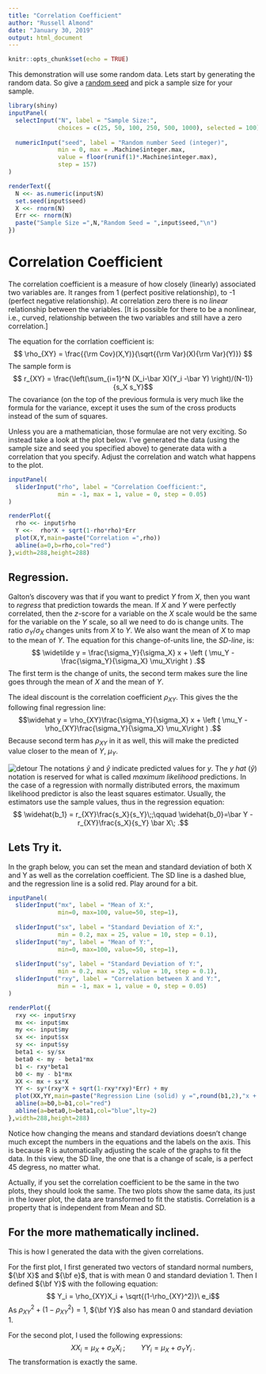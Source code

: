 ```yaml
---
title: "Correlation Coefficient"
author: "Russell Almond"
date: "January 30, 2019"
output: html_document
---
```


```r
knitr::opts_chunk$set(echo = TRUE)
```

This demonstration will use some random data.  Lets start by generating the random data.  So give a [random seed][seed] and pick a sample size for your sample. 

```r
library(shiny)
inputPanel(
  selectInput("N", label = "Sample Size:",
              choices = c(25, 50, 100, 250, 500, 1000), selected = 100),
  
  numericInput("seed", label = "Random number Seed (integer)",
              min = 0, max = .Machine$integer.max, 
              value = floor(runif(1)*.Machine$integer.max), 
              step = 157)
)

renderText({
  N <<- as.numeric(input$N)
  set.seed(input$seed)
  X <<- rnorm(N)
  Err <<- rnorm(N)
  paste("Sample Size =",N,"Random Seed = ",input$seed,"\n")
})
```

# Correlation Coefficient

The correlation coefficient is a measure of how closely (linearly) associated two variables are.  It ranges from 1 (perfect positive relationship), to -1 (perfect negative relationship).  At correlation zero there is no *linear* relationship between the variables.  [It is possible for there to be a nonlinear, i.e., curved, relationship between the two variables and still have a zero correlation.]

The equation for the corrlation coefficient is:
$$ \rho_{XY} = \frac{{\rm Cov}(X,Y)}{\sqrt{{\rm Var}(X){\rm Var}(Y)}} $$
The sample form is
$$ r_{XY} = \frac{\left(\sum_{i=1}^N (X_i-\bar X)(Y_i -\bar Y) \right)/(N-1)}{s_X s_Y}$$
The covariance (on the top of the previous formula is very much like the formula for the variance, except it uses the sum of the cross products instead of the sum of squares.

Unless you are a mathematician, those formulae are not very exciting.  So instead take a look at the plot below.  I've generated the data (using the sample size and seed you specified above) to generate data with a correlation that you specify.  Adjust the correlation and watch what happens to the plot.
```r
inputPanel(
  sliderInput("rho", label = "Correlation Coefficient:",
              min = -1, max = 1, value = 0, step = 0.05)
)

renderPlot({
  rho <<- input$rho
  Y <<-  rho*X + sqrt(1-rho*rho)*Err
  plot(X,Y,main=paste("Correlation =",rho))
  abline(a=0,b=rho,col="red")
},width=288,height=288)
```

## Regression.

Galton's discovery was that if you want to predict $Y$ from $X$, then you want to *regress* that prediction towards the mean. If $X$ and $Y$ were perfectly correlated, then the $z$-score for a variable on the $X$ scale would be the same for the variable on the $Y$ scale, so all we need to do is change units.  The ratio $\sigma_Y/\sigma_X$ changes units from $X$ to $Y$.  We also want the mean of $X$ to map to the mean of $Y$.  The equation for this change-of-units line, the *SD-line*, is:
$$ \widetilde y = \frac{\sigma_Y}{\sigma_X} x + \left ( \mu_Y - \frac{\sigma_Y}{\sigma_X} \mu_X\right ) .$$
The first term is the change of units, the second term makes sure the line goes through the mean of $X$ and the mean of $Y$.

The ideal discount is the correlation coefficient $\rho_{XY}$.  This gives the  the following final regression line:
$$\widehat y = \rho_{XY}\frac{\sigma_Y}{\sigma_X} x + \left ( \mu_Y - \rho_{XY}\frac{\sigma_Y}{\sigma_X} \mu_X\right ) .$$
Because second term has $\rho_{XY}$ in it as well, this will make the predicted value closer to the mean of $Y$, $\mu_Y$.

![detour](sign_turn_left.png) The notations $\widetilde{y}$ and $\widehat{y}$ indicate predicted values for $y$.  The *y hat* ($\widehat y$) notation is reserved for what is called *maximum likelihood* predictions.  In the case of a regression with normally distributed errors, the maximum likelihood predictor is also the least squares estimator.  Usually, the estimators use the sample values, thus in the regression equation:
$$ \widehat{b_1} = r_{XY}\frac{s_X}{s_Y}\;;\qquad \widehat{b_0}=\bar Y -r_{XY}\frac{s_X}{s_Y} \bar X\; .$$

## Lets Try it.

In the graph below, you can set the mean and standard deviation of both X and Y as well as the correlation coefficient. The SD line is a dashed blue, and the regression line is a solid red. Play around for a bit.
```r
inputPanel(
  sliderInput("mx", label = "Mean of X:",
              min=0, max=100, value=50, step=1),
  
  sliderInput("sx", label = "Standard Deviation of X:",
              min = 0.2, max = 25, value = 10, step = 0.1),
  sliderInput("my", label = "Mean of Y:",
              min=0, max=100, value=50, step=1),
  
  sliderInput("sy", label = "Standard Deviation of Y:",
              min = 0.2, max = 25, value = 10, step = 0.1),
  sliderInput("rxy", label = "Correlation between X and Y:",
              min = -1, max = 1, value = 0, step = 0.05)
)

renderPlot({
  rxy <<- input$rxy
  mx <<- input$mx
  my <<- input$my
  sx <<- input$sx
  sy <<- input$sy
  beta1 <- sy/sx
  beta0 <- my - beta1*mx
  b1 <- rxy*beta1
  b0 <- my - b1*mx
  XX <- mx + sx*X
  YY <- sy*(rxy*X + sqrt(1-rxy*rxy)*Err) + my
  plot(XX,YY,main=paste("Regression Line (solid) y =",round(b1,2),"x + ",round(b0,2)), sub=paste("SD Line (dashed) y =",round(beta1,2),"x + ",round(beta0,2)))
  abline(a=b0,b=b1,col="red")
  abline(a=beta0,b=beta1,col="blue",lty=2)
},width=288,height=288)
```
Notice how changing the means and standard deviations doesn't change much except the numbers in the equations and the labels on the axis.  This is because R is automatically adjusting the scale of the graphs to fit the data.  In this view, the SD line, the one that is a change of scale, is a perfect 45 degress, no matter what.

Actually, if you set the correlation coefficient to be the same in the two plots, they should look the same.  The two plots show the same data, its just in the lower plot, the data are transformed to fit the statistis.  Correlation is a property that is independent from Mean and SD.


## For the more mathematically inclined.

This is how I generated the data with the given correlations.

For the first plot, I first generated two vectors of standard normal numbers, ${\bf X}$ and ${\bf e}$, that is with mean 0 and standard deviation 1.  Then I defined ${\bf Y}$ with the following equation:
$$ Y_i = \rho_{XY}X_i + \sqrt{(1-\rho_{XY}^2)}\ e_i$$
As $\rho_{XY}^2 + (1-\rho_{XY}^2) =1$, ${\bf Y}$ also has mean 0 and standard deviation 1.

For the second plot, I used the following expressions:
$$ XX_i = \mu_X + \sigma_X X_i\;; \qquad YY_i = \mu_X + \sigma_Y Y_i\;.$$
The transformation is exactly the same.


[seed]: https://pluto.coe.fsu.edu/rdemos/IntroStats/RandomNumbers.Rmd "A random seed is used to generate a fixed series of random numbers each time."

